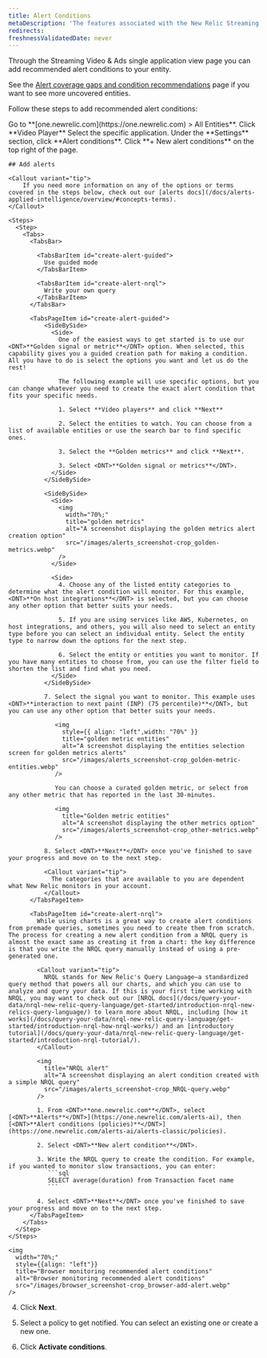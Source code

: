 ```yaml
---
title: Alert Conditions
metaDescription: 'The features associated with the New Relic Streaming Video & Ads, All Entity'
redirects:
freshnessValidatedDate: never
---
```


Through the Streaming Video & Ads single application view page you can add recommended alert conditions to your entity.

See the [Alert coverage gaps and condition recommendations](/docs/alerts-applied-intelligence/applied-intelligence/alert-coverage-gaps/) page if you want to see more uncovered entities.

Follow these steps to add recommended alert conditions:

<Steps>
  <Step>
      Go to <DNT>**[one.newrelic.com](https://one.newrelic.com) > All Entities**</DNT>.
  </Step>

  <Step>
      Click <DNT>**Video Player**</DNT>
  </Step>

  <Step>
      Select the specific application.
  </Step>

  <Step>
      Under the <DNT>**Settings**</DNT> section, click <DNT>**Alert conditions**</DNT>.
  </Step>

  <Step>
      Click **+ New alert conditions** on the top right of the page.
  </Step>

  <Step>

    ## Add alerts

    <Callout variant="tip">
        If you need more information on any of the options or terms covered in the steps below, check out our [alerts docs](/docs/alerts-applied-intelligence/overview/#concepts-terms).
    </Callout>

    <Steps>
      <Step>
        <Tabs>
          <TabsBar>

            <TabsBarItem id="create-alert-guided">
              Use guided mode
            </TabsBarItem>

            <TabsBarItem id="create-alert-nrql">
              Write your own query
            </TabsBarItem>
          </TabsBar>

          <TabsPageItem id="create-alert-guided">
              <SideBySide>
                <Side>
                  One of the easiest ways to get started is to use our <DNT>**Golden signal or metric**</DNT> option. When selected, this capability gives you a guided creation path for making a condition. All you have to do is select the options you want and let us do the rest!

                  The following example will use specific options, but you can change whatever you need to create the exact alert condition that fits your specific needs.

                  1. Select **Video players** and click **Next**

                  2. Select the entities to watch. You can choose from a list of available entities or use the search bar to find specific ones.

                  3. Select the **Golden metrics** and click **Next**.

                  3. Select <DNT>**Golden signal or metrics**</DNT>.
                </Side>
              </SideBySide>

              <SideBySide>
                <Side>
                  <img
                    width="70%;"
                    title="golden metrics"
                    alt="A screenshot displaying the golden metrics alert creation option"
                    src="/images/alerts_screenshot-crop_golden-metrics.webp"
                  />
                </Side>

                <Side>
                  4. Choose any of the listed entity categories to determine what the alert condition will monitor. For this example, <DNT>**On host integrations**</DNT> is selected, but you can choose any other option that better suits your needs.

                  5. If you are using services like AWS, Kubernetes, on host integrations, and others, you will also need to select an entity type before you can select an individual entity. Select the entity type to narrow down the options for the next step.

                  6. Select the entity or entities you want to monitor. If you have many entities to choose from, you can use the filter field to shorten the list and find what you need.
                </Side>
              </SideBySide>

              7. Select the signal you want to monitor. This example uses <DNT>**interaction to next paint (INP) (75 percentile)**</DNT>, but you can use any other option that better suits your needs.

                 <img
                   style={{ align: "left",width: "70%" }}
                   title="golden metric entities"
                   alt="A screenshot displaying the entities selection screen for golden metrics alerts"
                   src="/images/alerts_screenshot-crop_golden-metric-entities.webp"
                 />

                 You can choose a curated golden metric, or select from any other metric that has reported in the last 30-minutes.

                 <img
                   title="Golden metric entities"
                   alt="A screenshot displaying the other metrics option"
                   src="/images/alerts_screenshot-crop_other-metrics.webp"
                 />

              8. Select <DNT>**Next**</DNT> once you've finished to save your progress and move on to the next step.

              <Callout variant="tip">
                The categories that are available to you are dependent what New Relic monitors in your account.
              </Callout>
          </TabsPageItem>

          <TabsPageItem id="create-alert-nrql">
            While using charts is a great way to create alert conditions from premade queries, sometimes you need to create them from scratch. The process for creating a new alert condition from a NRQL query is almost the exact same as creating it from a chart: the key difference is that you write the NRQL query manually instead of using a pre-generated one.

            <Callout variant="tip">
              NRQL stands for New Relic's Query Language—a standardized query method that powers all our charts, and which you can use to analyze and query your data. If this is your first time working with NRQL, you may want to check out our [NRQL docs](/docs/query-your-data/nrql-new-relic-query-language/get-started/introduction-nrql-new-relics-query-language/) to learn more about NRQL, including [how it works](/docs/query-your-data/nrql-new-relic-query-language/get-started/introduction-nrql-how-nrql-works/) and an [introductory tutorial](/docs/query-your-data/nrql-new-relic-query-language/get-started/introduction-nrql-tutorial/).
            </Callout>

            <img
              title="NRQL alert"
              alt="A screenshot displaying an alert condition created with a simple NRQL query"
              src="/images/alerts_screenshot-crop_NRQL-query.webp"
            />

            1. From <DNT>**one.newrelic.com**</DNT>, select [<DNT>**Alerts**</DNT>](https://one.newrelic.com/alerts-ai), then [<DNT>**Alert conditions (policies)**</DNT>](https://one.newrelic.com/alerts-ai/alerts-classic/policies).

            2. Select <DNT>**New alert condition**</DNT>.

            3. Write the NRQL query to create the condition. For example, if you wanted to monitor slow transactions, you can enter:
               ```sql
               SELECT average(duration) from Transaction facet name
               ```

            4. Select <DNT>**Next**</DNT> once you've finished to save your progress and move on to the next step.
          </TabsPageItem>
        </Tabs>
      </Step>
    </Steps>

    <img
      width="70%;"
      style={{align: "left"}}
      title="Browser monitoring recommended alert conditions"
      alt="Browser monitoring recommended alert conditions"
      src="/images/browser_screenshot-crop_browser-add-alert.webp"
    />

  </Step>
</Steps>

4. Click <DNT>**Next**</DNT>.

5. Select a policy to get notified. You can select an existing one or create a new one.

6. Click <DNT>**Activate conditions**</DNT>.